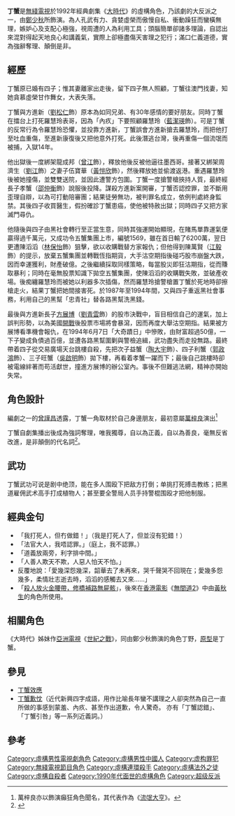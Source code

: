 {{Infobox character
| colour         = 
| name           = 丁蟹
| image          = 
| caption        = 
| series         = 《[[大時代_(香港電視劇)|大時代]]》
| portrayer      = [[鄭少秋|鄭少秋]]
| creator        = [[韋家輝|韋家輝]]、[[曾謹昌|曾謹昌]]
| first          = 第1集
| last           = 第40集
| episode        = 
| born           = 
| death          = 
| occupation     = 
| lbl21          = 
| data21         = 
| residence      = 
| nickname       = 
| family         = 何賤<small>（母）</small> <br />阿嬌<small>（原配、前妻）</small> <br>丁孝蟹<small>（長子）</small> <br>丁益蟹<small>（次子）</small> <br>丁旺蟹<small>（三子）</small> <br>丁利蟹<small>（四子）
| significantother = 方進新<small>（朋友、後錯手打死）</small> <br>羅慧玲<small>（追求對象、被拒絕）</small> <br>[[方展博|方展博]]<small>（競爭對手、天敵）</small> <br>陳萬賢<small>（丁蟹股票導師）</small> 
| relatives      = 
}}

'''丁蟹'''是[[無綫電視|無綫電視]]於1992年經典劇集《[[大時代_(香港電視劇)|大時代]]》的虛構角色，乃該劇的大反派之一，由[[鄭少秋|鄭少秋]]所飾演。為人孔武有力、貪婪虛榮而傲慢自私、衝動躁狂而蠻橫無理，嫉妒心及支配心極強，視周遭的人為利用工具；頭腦簡單卻諸多理論，自認出來混對得起天地良心和講義氣，實際上卻極盡傷天害理之犯行；滿口仁義道德，實為強辭奪理、顛倒是非。

==經歷==
丁蟹原已婚有四子；惟其妻離家出走後，留下四子無人照顧，丁蟹往澳門找妻，知她貪慕虛榮甘作舞女，大表失落。

丁蟹與方進新（[[劉松仁|劉松仁]]飾）原本為如同兄弟、有30年感情的要好朋友。同時丁蟹在擂台上打死羅慧玲表哥，因為「內疚」下要照顧羅慧玲（[[藍潔瑛|藍潔瑛]]飾）。可是丁蟹的反常行為令羅慧玲恐懼，並投靠方進新，丁蟹誤會方進新搶去羅慧玲，而把他打至吐血重傷，至進新康復後又把他意外打死。此後潛逃台灣，後再重傷一個流氓而被捕，入獄14年。

他出獄後一度綁架龍成邦（[[曾江|曾江]]飾），釋放他後反被他逼往墨西哥。接著又綁架周濟生（[[劉江|劉江]]飾）之妻子伍寶華（[[黃愷欣|黃愷欣]]飾），然後釋放她並偷渡返港。重遇羅慧玲後被她撞傷，並雙雙送院，並因此遭警方包圍。丁蟹一度搶警槍挾持人質，最終經長子孝蟹（[[邵仲衡|邵仲衡]]飾）說服後投降。謀殺方進新案開審，丁蟹否認控罪，並不斷用歪理自辯，以為可打動陪審團；結果徒勞無功，被判罪名成立，依例判處終身監禁。其後四子收買醫生，假扮確診丁蟹患癌，使他被特赦出獄；同時四子又把方家滅門尋仇。

他隨後與四子由黑社會轉行至正當生意，同時其強運開始顯現，在賭馬單靠運氣便贏得過千萬元，又成功令五蟹集團上市，編號1569，雖在首日輸了6200萬，翌日更遭陳滔滔（[[林保怡|林保怡]]飾）狙擊，欲以收購戰替方家報仇；但他得到陳萬賢（[[江毅|江毅]]飾）的提示，放棄五蟹集團並轉戰恆指期貨，大手沽空期指後碰巧股市崩盤大跌，因而幸運獲利，財產破億。之後繼續採取同樣策略，每當股災即狂沽期指，從而賺取暴利；同時在毫無股票知識下拋空五蟹集團，使陳滔滔的收購戰失敗，並破產收場。後痴纏羅慧玲而被她以利器多次插傷，然而羅慧玲搶警槍置丁蟹於死地時卻擦槍走火，結果丁蟹把她間接害死。於1987年至1994年間，又與四子重返黑社會事務，利用自己的黑幫「忠青社」替各路黑幫洗黑錢。

最後與方進新長子[[方展博|方展博]]（[[劉青雲|劉青雲]]飾）的股市決戰中，盲目相信自己的運氣，加上誤判形勢，以為美國[[海灣戰爭|開戰]]後股票市場將會暴瀉，因而再度大舉沽空期指。結果被方展博看準機會報仇，在1994年6月7日「大奇蹟日」中慘敗，由財富超過50億，一下子變成負債過百億，並遭各路黑幫圍剿與警檢追緝，武功盡失而走投無路。最終帶着四子從交易廣場天台跳樓自殺，先把次子益蟹（[[陶大宇|陶大宇]]飾）、四子利蟹（[[郭政鴻|郭政鴻]]飾）、三子旺蟹（[[吳啟明|吳啟明]]飾）拋下樓，再看着孝蟹一躍而下；最後自己跳樓時卻被電線絆著而苟活獻世，撞進方展博的辦公室內。事後不但難逃法網，精神亦開始失常。

==角色設計==
編劇之一的[[曾謹昌|曾謹昌]]透露，丁蟹一角取材於自己身邊朋友，最初意屬[[萬梓良|萬梓良]]演出<ref>萬梓良亦以飾演癲狂角色聞名，其代表作為《[[流氓大亨|流氓大亨]]》。</ref>

丁蟹自劇集播出後成為強詞奪理，唯我獨尊，自以為正義，自以為善良，毫無反省改進，是非顛倒的代名詞<ref>{{cite news |title=丁蟹，香港的核心價值 |url=http://www.passiontimes.hk/article/04-22-2015/22522 |language=zh-hk |publisher=熱血時報 |date=2015年4月22日 |accessdate=2015年4月29日 |archive-date=2015年4月26日 |archive-url=https://web.archive.org/web/20150426193654/http://www.passiontimes.hk/article/04-22-2015/22522 |dead-url=no }}</ref>。

==武功==
丁蟹武功可说是剧中绝顶，能在多人围殴下把敌方打倒；单挑打死搏击教练；把黑道雇佣武术高手打成植物人；甚至要全警局人员手持警棍围殴才把他制服。

==經典金句==
* 「我打死人，但冇做錯！」（我是打死人了，但並沒有犯錯！）
* 「法官大人，我唔認罪。」（庭上，我不認罪。）
* 「道義放兩旁，利字排中間。」
* 「人善人欺天不欺，人惡人怕天不怕。」
* 反覆地說：「愛幾深怨幾深，韶華去了未再來，哭千聲哭不回現在；愛幾多怨幾多，柔情壯志逝去時，滔滔的感觸去又來......」
*「[[wikt:殺人放火金腰帶，修橋補路無屍骸|殺人放火金腰帶，修橋補路無屍骸]]」，後來在[[香港電影|香港電影]]《[[無間道2|無間道2]]》中由[[黃秋生|黃秋生]]的角色所使用。

==相關角色==
《大時代》姊妹作[[亞洲電視|亞洲電視]]《[[世紀之戰|世紀之戰]]》，同由鄭少秋飾演的角色丁野，[[原型|原型]]是丁蟹。

==參見==
*[[丁蟹效應|丁蟹效應]]
*[https://www.facebook.com/100002310570702/posts/3002656216488035/ 丁蟹歉忱]（近代新興四字成語，用作比喻長年蠻不講理之人卻突然為自己一直所做的事感到蒙羞、內疚、甚至作出道歉，令人驚奇。 亦有「丁蟹認錯」、 「丁蟹引咎」等一系列近義詞。）

==參考==
{{reflist}}

[[Category:虛構男性電視劇角色|Category:虛構男性電視劇角色]]
[[Category:虛構男性中國人|Category:虛構男性中國人]]
[[Category:虚构罪犯|Category:虚构罪犯]]
[[Category:無綫電視節目角色|Category:無綫電視節目角色]]
[[Category:虛構連環殺手|Category:虛構連環殺手]]
[[Category:虛構法外之徒|Category:虛構法外之徒]]
[[Category:虛構自殺者|Category:虛構自殺者]]
[[Category:1990年代面世的虛構角色|Category:1990年代面世的虛構角色]]
[[Category:超级反派|Category:超级反派]]